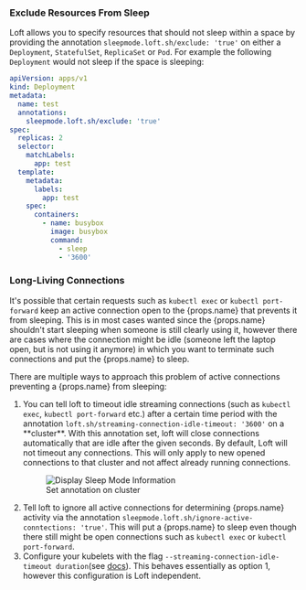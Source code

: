 
### Exclude Resources From Sleep
<p>Loft allows you to specify resources that should not sleep within a space by providing the annotation <code>sleepmode.loft.sh/exclude: 'true'</code> on either a <code>Deployment</code>, <code>StatefulSet</code>, <code>ReplicaSet</code> or <code>Pod</code>. For example the following <code>Deployment</code> would not sleep if the space is sleeping:</p>

```yaml
apiVersion: apps/v1
kind: Deployment
metadata:
  name: test
  annotations:
    sleepmode.loft.sh/exclude: 'true'
spec:
  replicas: 2
  selector:
    matchLabels:
      app: test
  template:
    metadata:
      labels:
        app: test
    spec:
      containers:
        - name: busybox
          image: busybox
          command:
            - sleep
            - '3600'
```

### Long-Living Connections

<p>It's possible that certain requests such as <code>kubectl exec</code> or <code>kubectl port-forward</code> keep an active connection open to the {props.name} that prevents it from sleeping. This is in most cases wanted since the {props.name} shouldn't start sleeping when someone is still clearly using it, however there are cases where the connection might be idle (someone left the laptop open, but is not using it anymore) in which you want to terminate such connections and put the {props.name} to sleep.</p>
<p>There are multiple ways to approach this problem of active connections preventing a {props.name} from sleeping:</p>
<ol>
<li>You can tell loft to timeout idle streaming connections (such as <code>kubectl exec</code>, <code>kubectl port-forward</code> etc.) after a certain time period with the annotation <code>loft.sh/streaming-connection-idle-timeout: '3600'</code> on a **cluster**. With this annotation set, loft will close connections automatically that are idle after the given seconds. By default, Loft will not timeout any connections. This will only apply to new opened connections to that cluster and not affect already running connections.</li>
<figure class="frame">
    <img src="/docs/media/v1/ui/sleep-mode/sleep-mode-annotations.png" alt="Display Sleep Mode Information" />
    <figcaption>Set annotation on cluster</figcaption>
</figure>

<li>Tell loft to ignore all active connections for determining {props.name} activity via the annotation <code>sleepmode.loft.sh/ignore-active-conntections: 'true'</code>. This will put a {props.name} to sleep even though there still might be open connections such as <code>kubectl exec</code> or <code>kubectl port-forward</code>.</li>
<li>Configure your kubelets with the flag <code>--streaming-connection-idle-timeout duration</code>(see <a href="https://kubernetes.io/docs/reference/command-line-tools-reference/kubelet/">docs</a>). This behaves essentially as option 1, however this configuration is Loft independent.</li>
</ol>
